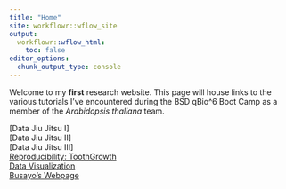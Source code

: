 ```yaml
---
title: "Home"
site: workflowr::wflow_site
output:
  workflowr::wflow_html:
    toc: false
editor_options:
  chunk_output_type: console
---
```


Welcome to my **first** research website. This page will house links to the various tutorials I've encountered during the BSD qBio^6 Boot Camp as a member of the *Arabidopsis thaliana* team.

[Data Jiu Jitsu I]\
[Data Jiu Jitsu II]\
[Data Jiu Jitsu III]\
[Reproducibility: ToothGrowth](toothgrowth.html)\
[Data Visualization](ggplottutorial.html)\
[Busayo's Webpage](https://busayob.github.io/myproject/")

